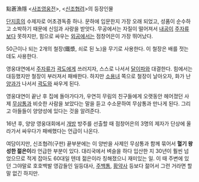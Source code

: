 點蒼漁隱
<[[사조영웅전]]>, <[[신조협려]]>의 등장인물

[[단지흥]]의 수제자로 어초경독중 하나. 문하에 입문한지 가장 오래 되었고, 성품이 순수하고 소박하기 때문에 신임과 사랑을 받앗다. 무공에서는 자질이 떨어져서 [[내공]]이 [[주자류]]보다 못하지만, 힘으로 싸우는 [[외공]]에서는 점창어은이 가장 뛰어났다.

50근이나 되는 2개의 철장(鐵漿, 쇠로 된 노)을 무기로 사용한다. 이 철장은 배를 젓는데도 사용한다.

영웅대연에서 [[주자류]]가 [[곽도]]에게 쓰러지자, 스스로 나서서 [[달이파]]와 대결한다. 힘에서는 대등했지만 철장이 부러져서 패배한다. 하지만 [[소용녀]] 쪽으로 철장이 날아오자, 화가 난 [[양과]]가 나서서 [[곽도]]와 싸우게 된다.

영웅대연이 끝난 후 집에 돌아가다가, 우연히 무림의 친구들에게 오랫동안 헤어졌던 사제 [[무삼통]]과 비슷한 사람을 보았다는 말을 듣고 수소문하여 무삼통과 만나게 된다. 그리고 아들들이 양양성에 있다는 것을 알려준다.

16년 후, 양양 영웅대회에서 [[개방]] 방주를 선출할 때 점창어은의 3명의 제자가 단상에 올라가서 싸우다가 패배했다는 언급이 나온다.

여담이지만, 신조협려(구판) 끝부분에는 이 양반을 사제인 무삼통과 함께 묶어서 '''혈기 왕성한 젊은이'''라 언급한 부분이 있다. 대리국에서 벼슬을 하다 입산한 지 30년이 훨씬 넘었으므로 적게 잡아도 60대일 텐데 젊은이라 칭해졌으니 재미있는 일. 이 때 주변에 있던 그야말로 호호백발 영감들인 일등대사, [[주백통]], [[황약사]] 등보다 젊어서 그런 거라면 할 말 없긴 하지만.
